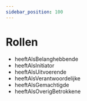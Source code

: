 ```yaml
---
sidebar_position: 100
---
```


# Rollen

- heeftAlsBelanghebbende
- heeftAlsInitiator
- heeftAlsUitvoerende
- heeftAlsVerantwoordelijke
- heeftAlsGemachtigde
- heeftAlsOverigBetrokkene